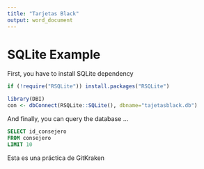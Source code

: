 ```yaml
---
title: "Tarjetas Black"
output: word_document
---
```


# SQLite Example

First, you have to install SQLite dependency

```r
if (!require("RSQLite")) install.packages("RSQLite")
```


```r
library(DBI)
con <- dbConnect(RSQLite::SQLite(), dbname="tajetasblack.db")

```

And finally, you can query the database ...

```sql

SELECT id_consejero
FROM consejero
LIMIT 10
```

Esta es una práctica de GitKraken